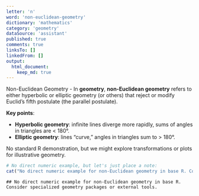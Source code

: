```yaml
---
letter: 'n'
word: 'non-euclidean-geometry'
dictionary: 'mathematics'
category: 'geometry'
dataSource: 'assistant'
published: true
comments: true
linksTo: []
linkedFrom: []
output:
  html_document:
    keep_md: true
---
```




<a id="non-euclidean-geometry">Non-Euclidean Geometry</a> - In **geometry**, **non-Euclidean geometry** refers to either hyperbolic or elliptic geometry (or others) that reject or modify Euclid’s fifth postulate (the parallel postulate). 

**Key points**:
- **Hyperbolic geometry**: infinite lines diverge more rapidly, sums of angles in triangles are < 180°.
- **Elliptic geometry**: lines “curve,” angles in triangles sum to > 180°.

No standard R demonstration, but we might explore transformations or plots for illustrative geometry.  


``` r
# No direct numeric example, but let's just place a note:
cat("No direct numeric example for non-Euclidean geometry in base R. Consider specialized geometry packages or external tools.")
```

```
## No direct numeric example for non-Euclidean geometry in base R. Consider specialized geometry packages or external tools.
```
